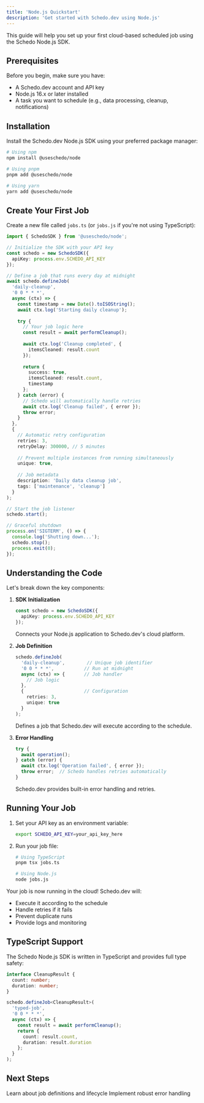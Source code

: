 ```yaml
---
title: 'Node.js Quickstart'
description: 'Get started with Schedo.dev using Node.js'
---
```


This guide will help you set up your first cloud-based scheduled job using the Schedo Node.js SDK.

## Prerequisites

Before you begin, make sure you have:
- A Schedo.dev account and API key
- Node.js 16.x or later installed
- A task you want to schedule (e.g., data processing, cleanup, notifications)

## Installation

Install the Schedo.dev Node.js SDK using your preferred package manager:

```bash
# Using npm
npm install @useschedo/node

# Using pnpm
pnpm add @useschedo/node

# Using yarn
yarn add @useschedo/node
```

## Create Your First Job

Create a new file called `jobs.ts` (or `jobs.js` if you're not using TypeScript):

```typescript
import { SchedoSDK } from '@useschedo/node';

// Initialize the SDK with your API key
const schedo = new SchedoSDK({
  apiKey: process.env.SCHEDO_API_KEY
});

// Define a job that runs every day at midnight
await schedo.defineJob(
  'daily-cleanup',
  '0 0 * * *',
  async (ctx) => {
    const timestamp = new Date().toISOString();
    await ctx.log('Starting daily cleanup');
    
    try {
      // Your job logic here
      const result = await performCleanup();
      
      await ctx.log('Cleanup completed', {
        itemsCleaned: result.count
      });
      
      return {
        success: true,
        itemsCleaned: result.count,
        timestamp
      };
    } catch (error) {
      // Schedo will automatically handle retries
      await ctx.log('Cleanup failed', { error });
      throw error;
    }
  },
  {
    // Automatic retry configuration
    retries: 3,
    retryDelay: 300000, // 5 minutes
    
    // Prevent multiple instances from running simultaneously
    unique: true,
    
    // Job metadata
    description: 'Daily data cleanup job',
    tags: ['maintenance', 'cleanup']
  }
);

// Start the job listener
schedo.start();

// Graceful shutdown
process.on('SIGTERM', () => {
  console.log('Shutting down...');
  schedo.stop();
  process.exit(0);
});
```

## Understanding the Code

Let's break down the key components:

1. **SDK Initialization**
   ```typescript
   const schedo = new SchedoSDK({
     apiKey: process.env.SCHEDO_API_KEY
   });
   ```
   Connects your Node.js application to Schedo.dev's cloud platform.

2. **Job Definition**
   ```typescript
   schedo.defineJob(
     'daily-cleanup',        // Unique job identifier
     '0 0 * * *',           // Run at midnight
     async (ctx) => {       // Job handler
       // Job logic
     },
     {                      // Configuration
       retries: 3,
       unique: true
     }
   );
   ```
   Defines a job that Schedo.dev will execute according to the schedule.

3. **Error Handling**
   ```typescript
   try {
     await operation();
   } catch (error) {
     await ctx.log('Operation failed', { error });
     throw error;  // Schedo handles retries automatically
   }
   ```
   Schedo.dev provides built-in error handling and retries.

## Running Your Job

1. Set your API key as an environment variable:
   ```bash
   export SCHEDO_API_KEY=your_api_key_here
   ```

2. Run your job file:
   ```bash
   # Using TypeScript
   pnpm tsx jobs.ts

   # Using Node.js
   node jobs.js
   ```

Your job is now running in the cloud! Schedo.dev will:
- Execute it according to the schedule
- Handle retries if it fails
- Prevent duplicate runs
- Provide logs and monitoring

## TypeScript Support

The Schedo Node.js SDK is written in TypeScript and provides full type safety:

```typescript
interface CleanupResult {
  count: number;
  duration: number;
}

schedo.defineJob<CleanupResult>(
  'typed-job',
  '0 0 * * *',
  async (ctx) => {
    const result = await performCleanup();
    return {
      count: result.count,
      duration: result.duration
    };
  }
);
```

## Next Steps

<CardGroup cols={2}>
  <Card title="Job Concepts" icon="book" href="/core-concepts/jobs">
    Learn about job definitions and lifecycle
  </Card>
  <Card title="Error Handling" icon="shield" href="/core-concepts/error-handling">
    Implement robust error handling
  </Card>
</CardGroup> 